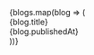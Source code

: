 
<div style={{ 
        'width': '100%', 
        'height': '100%', 
        'display': 'flex', 
        'flexDirection': 'column', 
        'alignItems': 'center' 
    }}
>
    {blogs.map(blog => (
        <div key={'container'}
            style={{
                'width': '100%',
                'height': 'fit-content',
                'padding': '0.75rem',
                'background': 'transparent',
                'borderRadius': '0.5rem',
                'border': '1px dashed rgb(255,0,64)',
                'marginTop': '1.75rem',
                'cursor': 'pointer',
            }}
        >
            <Link href={blog.link}
                style={{
                    'display': 'flex',
                    'flexDirection': 'row',
                }}
            >
                <div key={'text'}
                    style={{
                        'display': 'flex',
                        'flexDirection': 'column',
                        'justifyContent': 'space-between',
                        'marginLeft': '0.5rem'
                    }}
                >
                    <div key={'title'}
                        style={{
                            'fontSize': '1.5rem',
                            'lineHeight': '2rem',
                            'fontWeight': 'bold',
                        }}
                    >
                        {blog.title}
                    </div>
                    <div key={'publishedAt'}
                        style={{
                            'fontSize': '1rem',
                            'lineHeight': '1.5rem',
                            'fontWeight': '600',
                        }}
                    >
                        {blog.publishedAt}
                    </div>
                </div>
            </Link>
        </div>
    ))}
</div>
